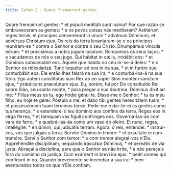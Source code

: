 ```yaml
---
title: Salmo 2 - Quare fremuerunt gentes
---
```


<div class="grid grid-cols-2 gap-5">
  <span class="col-6 dropcaps text-justify">
    Quare fremuérunt gentes: * et pópuli meditáti sunt inánia?
  </span>
  <span class="col-6 dropcaps text-justify">
    Por que razão se embraveceram as gentes: * e os povos coisas vãs meditaram?
  </span>
  <span class="col-6 text-justify">
    Astitérunt reges terræ, et príncipes convenérunt in unum * advérsus Dóminum,
    et advérsus Christum ejus.
  </span>
  <span class="col-6 text-justify">
    Os reis da terra levantaram-se e os príncipes reuniram-se * contra o Senhor
    e contra o seu Cristo.
  </span>
  <span class="col-6 text-justify">
    Dirumpámus víncula eórum: * et proiciámus a nobis jugum ipsórum.
  </span>
  <span class="col-6 text-justify">
    Rompamos os seus laços: * e sacudamos de nós o seu jugo.
  </span>
  <span class="col-6 text-justify">
    Qui hábitat in cælis, irridébit eos: * et Dóminus subsannábit eos.
  </span>
  <span class="col-6 text-justify">
    Aquele que habita no céu rir-se-á deles: * e o Senhor os ridicularizá.
  </span>
  <span class="col-6 text-justify">
    Tunc loquétur ad eos in ira sua, * et in furóre suo conturbábit eos.
  </span>
  <span class="col-6 text-justify">
    Ele então lhes falará na sua ira, * e conturbá-los-á na sua fúria.
  </span>
  <span class="col-6 text-justify">
    Ego autem constitútus sum Rex ab eo super Sion montem sanctum ejus, *
    prǽdicans præcéptum ejus.
  </span>
  <span class="col-6 text-justify">
    Eu, porém, fui por Ele constituído Rei sobre Sião, seu santo monte, * para
    pregar a sua doutrina.
  </span>
  <span class="col-6 text-justify">
    Dóminus dixit ad me: * Fílius meus es tu, ego hódie génui te.
  </span>
  <span class="col-6 text-justify">
    Disse-me o Senhor: * tu és meu filho, eu hoje te gerei.
  </span>
  <span class="col-6 text-justify">
    Póstula a me, et dabo tibi gentes hereditátem tuam, * et possessiónem tuam
    términos terræ.
  </span>
  <span class="col-6 text-justify">
    Pede-me e dar-te-ei as gentes como tua herança, * e estenderei o teu domínio
    aos confins da terra.
  </span>
  <span class="col-6 text-justify">
    Reges eos in virga férrea, * et tamquam vas fíguli confrínges eos.
  </span>
  <span class="col-6 text-justify">
    Governá-las-ás com vara de ferro, * e quebrá-las-ás como um vaso do oleiro.
  </span>
  <span class="col-6 text-justify">
    Et nunc, reges, intellégite: * erudímini, qui judicátis terram.
  </span>
  <span class="col-6 text-justify">
    Agora, ó reis, entendei: * instruí-vos, vós que julgais a terra.
  </span>
  <span class="col-6 text-justify">
    Servíte Dómino in timóre: * et exsultáte ei cum tremóre.
  </span>
  <span class="col-6 text-justify">
    Servi o Senhor com temor: * e com tremor alegrai-vos n’Ele.
  </span>
  <span class="col-6 text-justify">
    Apprehéndite disciplínam, nequándo irascátur Dóminus, * et pereátis de via
    justa.
  </span>
  <span class="col-6 text-justify">
    Abraçai a disciplina, para que o Senhor se não irrite, * e não pereçais fora
    do caminho da justiça.
  </span>
  <span class="col-6 text-justify">
    Cum exárserit in brevi ira ejus: * beáti omnes qui confídunt in eo.
  </span>
  <span class="col-6 text-justify">
    Quando brevemente se incendiar a sua ira: * bem-aventurados todos os que
    n’Ele confiam.
  </span>
</div>
